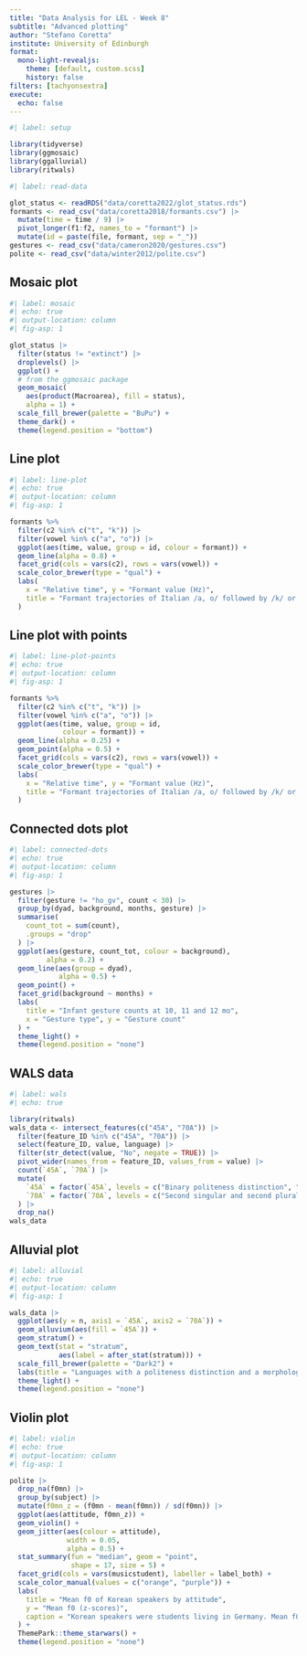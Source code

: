 ```yaml
---
title: "Data Analysis for LEL - Week 8"
subtitle: "Advanced plotting"
author: "Stefano Coretta"
institute: University of Edinburgh
format:
  mono-light-revealjs:
    theme: [default, custom.scss]
    history: false
filters: [tachyonsextra]
execute: 
  echo: false
---
```


```r
#| label: setup

library(tidyverse)
library(ggmosaic)
library(ggalluvial)
library(ritwals)
```

```r
#| label: read-data

glot_status <- readRDS("data/coretta2022/glot_status.rds")
formants <- read_csv("data/coretta2018/formants.csv") |> 
  mutate(time = time / 9) |> 
  pivot_longer(f1:f2, names_to = "formant") |> 
  mutate(id = paste(file, formant, sep = "_"))
gestures <- read_csv("data/cameron2020/gestures.csv")
polite <- read_csv("data/winter2012/polite.csv")
```

## Mosaic plot

```r
#| label: mosaic
#| echo: true
#| output-location: column
#| fig-asp: 1

glot_status |> 
  filter(status != "extinct") |> 
  droplevels() |> 
  ggplot() +
  # from the ggmosaic package
  geom_mosaic(
    aes(product(Macroarea), fill = status),
    alpha = 1) +
  scale_fill_brewer(palette = "BuPu") +
  theme_dark() +
  theme(legend.position = "bottom")
```

## Line plot

```r
#| label: line-plot
#| echo: true
#| output-location: column
#| fig-asp: 1

formants %>%
  filter(c2 %in% c("t", "k")) |>
  filter(vowel %in% c("a", "o")) |> 
  ggplot(aes(time, value, group = id, colour = formant)) +
  geom_line(alpha = 0.8) +
  facet_grid(cols = vars(c2), rows = vars(vowel)) +
  scale_color_brewer(type = "qual") +
  labs(
    x = "Relative time", y = "Formant value (Hz)",
    title = "Formant trajectories of Italian /a, o/ followed by /k/ or /t/"
  )
```

## Line plot with points

```r
#| label: line-plot-points
#| echo: true
#| output-location: column
#| fig-asp: 1

formants %>%
  filter(c2 %in% c("t", "k")) |>
  filter(vowel %in% c("a", "o")) |> 
  ggplot(aes(time, value, group = id,
             colour = formant)) +
  geom_line(alpha = 0.25) +
  geom_point(alpha = 0.5) +
  facet_grid(cols = vars(c2), rows = vars(vowel)) +
  scale_color_brewer(type = "qual") +
  labs(
    x = "Relative time", y = "Formant value (Hz)",
    title = "Formant trajectories of Italian /a, o/ followed by /k/ or /t/"
  )
```

## Connected dots plot

```r
#| label: connected-dots
#| echo: true
#| output-location: column
#| fig-asp: 1

gestures |> 
  filter(gesture != "ho_gv", count < 30) |> 
  group_by(dyad, background, months, gesture) |> 
  summarise(
    count_tot = sum(count),
    .groups = "drop"
  ) |> 
  ggplot(aes(gesture, count_tot, colour = background),
         alpha = 0.2) +
  geom_line(aes(group = dyad),
            alpha = 0.5) +
  geom_point() +
  facet_grid(background ~ months) +
  labs(
    title = "Infant gesture counts at 10, 11 and 12 mo",
    x = "Gesture type", y = "Gesture count"
  ) +
  theme_light() +
  theme(legend.position = "none")
```

## WALS data

```r
#| label: wals
#| echo: true

library(ritwals)
wals_data <- intersect_features(c("45A", "70A")) |> 
  filter(feature_ID %in% c("45A", "70A")) |> 
  select(feature_ID, value, language) |> 
  filter(str_detect(value, "No", negate = TRUE)) |> 
  pivot_wider(names_from = feature_ID, values_from = value) |> 
  count(`45A`, `70A`) |> 
  mutate(
    `45A` = factor(`45A`, levels = c("Binary politeness distinction", "Multiple politeness distinctions", "Pronouns avoided for politeness")),
    `70A` = factor(`70A`, levels = c("Second singular and second plural", "Second singular", "Second plural", "Second person number-neutral"))
  ) |> 
  drop_na()
wals_data
```

## Alluvial plot

```r
#| label: alluvial
#| echo: true
#| output-location: column
#| fig-asp: 1

wals_data |> 
  ggplot(aes(y = n, axis1 = `45A`, axis2 = `70A`)) +
  geom_alluvium(aes(fill = `45A`)) +
  geom_stratum() +
  geom_text(stat = "stratum",
            aes(label = after_stat(stratum))) +
  scale_fill_brewer(palette = "Dark2") +
  labs(title = "Languages with a politeness distinction and a morphological imperative") +
  theme_light() +
  theme(legend.position = "none")
```

## Violin plot

```r
#| label: violin
#| echo: true
#| output-location: column
#| fig-asp: 1

polite |> 
  drop_na(f0mn) |> 
  group_by(subject) |> 
  mutate(f0mn_z = (f0mn - mean(f0mn)) / sd(f0mn)) |> 
  ggplot(aes(attitude, f0mn_z)) +
  geom_violin() +
  geom_jitter(aes(colour = attitude),
              width = 0.05,
              alpha = 0.5) +
  stat_summary(fun = "median", geom = "point",
               shape = 17, size = 5) +
  facet_grid(cols = vars(musicstudent), labeller = label_both) +
  scale_color_manual(values = c("orange", "purple")) +
  labs(
    title = "Mean f0 of Korean speakers by attitude",
    y = "Mean f0 (z-scores)",
    caption = "Korean speakers were students living in Germany. Mean f0 was z-scored within each speaker."
  ) +
  ThemePark::theme_starwars() +
  theme(legend.position = "none")
```


